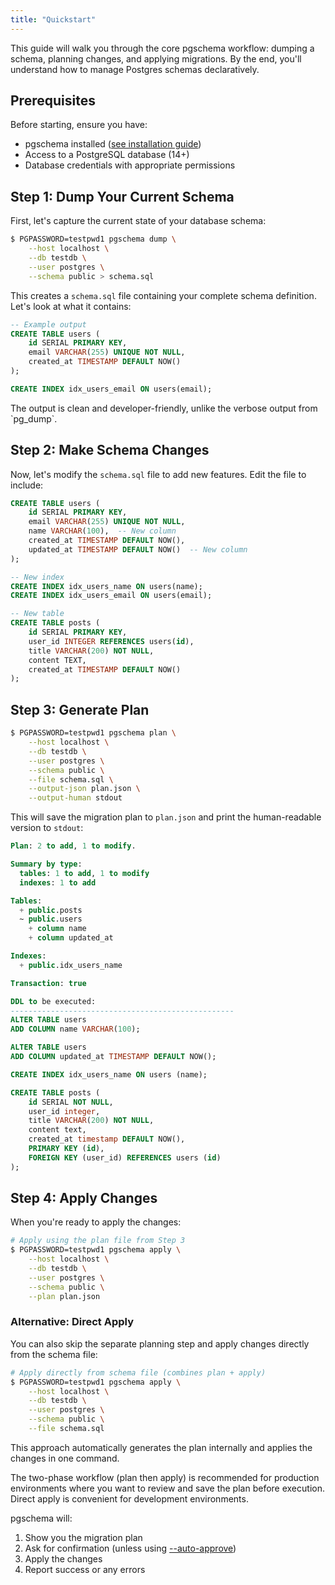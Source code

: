```yaml
---
title: "Quickstart"
---
```


This guide will walk you through the core pgschema workflow: dumping a schema, planning changes, and applying migrations. By the end, you'll understand how to manage Postgres schemas declaratively.

## Prerequisites

Before starting, ensure you have:
- pgschema installed ([see installation guide](/installation))
- Access to a PostgreSQL database (14+)
- Database credentials with appropriate permissions

## Step 1: Dump Your Current Schema

First, let's capture the current state of your database schema:

```bash
$ PGPASSWORD=testpwd1 pgschema dump \
    --host localhost \
    --db testdb \
    --user postgres \
    --schema public > schema.sql
```

This creates a `schema.sql` file containing your complete schema definition. Let's look at what it contains:

```sql schema.sql
-- Example output
CREATE TABLE users (
    id SERIAL PRIMARY KEY,
    email VARCHAR(255) UNIQUE NOT NULL,
    created_at TIMESTAMP DEFAULT NOW()
);

CREATE INDEX idx_users_email ON users(email);
```

<Note>
The output is clean and developer-friendly, unlike the verbose output from `pg_dump`.
</Note>

## Step 2: Make Schema Changes

Now, let's modify the `schema.sql` file to add new features. Edit the file to include:

```sql schema.sql (modified)
CREATE TABLE users (
    id SERIAL PRIMARY KEY,
    email VARCHAR(255) UNIQUE NOT NULL,
    name VARCHAR(100),  -- New column
    created_at TIMESTAMP DEFAULT NOW(),
    updated_at TIMESTAMP DEFAULT NOW()  -- New column
);

-- New index
CREATE INDEX idx_users_name ON users(name);
CREATE INDEX idx_users_email ON users(email);

-- New table
CREATE TABLE posts (
    id SERIAL PRIMARY KEY,
    user_id INTEGER REFERENCES users(id),
    title VARCHAR(200) NOT NULL,
    content TEXT,
    created_at TIMESTAMP DEFAULT NOW()
);
```

## Step 3: Generate Plan

```bash
$ PGPASSWORD=testpwd1 pgschema plan \
    --host localhost \
    --db testdb \
    --user postgres \
    --schema public \
    --file schema.sql \
    --output-json plan.json \
    --output-human stdout
```

This will save the migration plan to `plan.json` and print the human-readable version to `stdout`:

```sql plan.txt
Plan: 2 to add, 1 to modify.

Summary by type:
  tables: 1 to add, 1 to modify
  indexes: 1 to add

Tables:
  + public.posts
  ~ public.users
    + column name
    + column updated_at

Indexes:
  + public.idx_users_name

Transaction: true

DDL to be executed:
--------------------------------------------------
ALTER TABLE users 
ADD COLUMN name VARCHAR(100);

ALTER TABLE users 
ADD COLUMN updated_at TIMESTAMP DEFAULT NOW();

CREATE INDEX idx_users_name ON users (name);

CREATE TABLE posts (
    id SERIAL NOT NULL,
    user_id integer,
    title VARCHAR(200) NOT NULL,
    content text,
    created_at timestamp DEFAULT NOW(),
    PRIMARY KEY (id),
    FOREIGN KEY (user_id) REFERENCES users (id)
);
```

## Step 4: Apply Changes

When you're ready to apply the changes:

```bash
# Apply using the plan file from Step 3
$ PGPASSWORD=testpwd1 pgschema apply \
    --host localhost \
    --db testdb \
    --user postgres \
    --schema public \
    --plan plan.json
```

### Alternative: Direct Apply

You can also skip the separate planning step and apply changes directly from the schema file:

```bash
# Apply directly from schema file (combines plan + apply)
$ PGPASSWORD=testpwd1 pgschema apply \
    --host localhost \
    --db testdb \
    --user postgres \
    --schema public \
    --file schema.sql
```

This approach automatically generates the plan internally and applies the changes in one command.

<Note>
The two-phase workflow (plan then apply) is recommended for production environments where you want to review and save the plan before execution. Direct apply is convenient for development environments.
</Note>

pgschema will:
1. Show you the migration plan
1. Ask for confirmation (unless using [--auto-approve](/cli/apply#param-auto-approve))
1. Apply the changes
1. Report success or any errors




